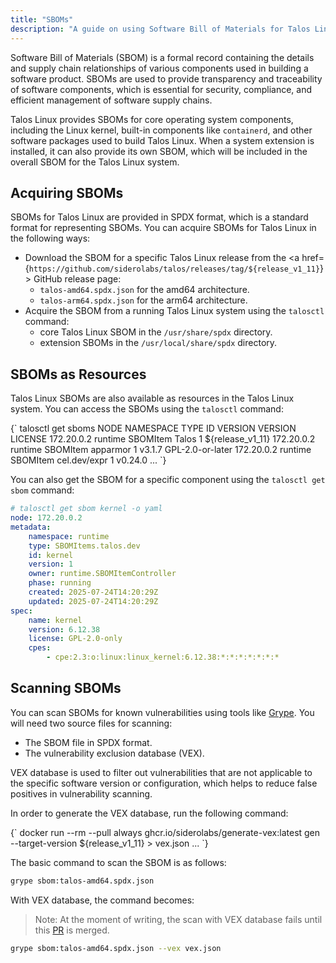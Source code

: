 ```yaml
---
title: "SBOMs"
description: "A guide on using Software Bill of Materials for Talos Linux."
---
```



Software Bill of Materials (SBOM) is a formal record containing the details and supply chain relationships of various components used in building a software product.
SBOMs are used to provide transparency and traceability of software components, which is essential for security, compliance, and efficient management of software supply chains.

Talos Linux provides SBOMs for core operating system components, including the Linux kernel, built-in components like `containerd`, and other software packages used to build Talos Linux.
When a system extension is installed, it can also provide its own SBOM, which will be included in the overall SBOM for the Talos Linux system.

## Acquiring SBOMs

SBOMs for Talos Linux are provided in SPDX format, which is a standard format for representing SBOMs.
You can acquire SBOMs for Talos Linux in the following ways:

* Download the SBOM for a specific Talos Linux release from the <a href={`https://github.com/siderolabs/talos/releases/tag/${release_v1_11}`}> GitHub release</a> page:
  * `talos-amd64.spdx.json` for the amd64 architecture.
  * `talos-arm64.spdx.json` for the arm64 architecture.
* Acquire the SBOM from a running Talos Linux system using the `talosctl` command:
  * core Talos Linux SBOM in the `/usr/share/spdx` directory.
  * extension SBOMs in the `/usr/local/share/spdx` directory.

## SBOMs as Resources

Talos Linux SBOMs are also available as resources in the Talos Linux system.
You can access the SBOMs using the `talosctl` command:

<CodeBlock lang="sh">
{`
talosctl get sboms
NODE         NAMESPACE   TYPE       ID              VERSION   VERSION                LICENSE
172.20.0.2   runtime     SBOMItem   Talos           1         ${release_v1_11}
172.20.0.2   runtime     SBOMItem   apparmor        1         v3.1.7                 GPL-2.0-or-later
172.20.0.2   runtime     SBOMItem   cel.dev/expr    1         v0.24.0
...
`}
</CodeBlock>

You can also get the SBOM for a specific component using the `talosctl get sbom` command:

```yaml
# talosctl get sbom kernel -o yaml
node: 172.20.0.2
metadata:
    namespace: runtime
    type: SBOMItems.talos.dev
    id: kernel
    version: 1
    owner: runtime.SBOMItemController
    phase: running
    created: 2025-07-24T14:20:29Z
    updated: 2025-07-24T14:20:29Z
spec:
    name: kernel
    version: 6.12.38
    license: GPL-2.0-only
    cpes:
        - cpe:2.3:o:linux:linux_kernel:6.12.38:*:*:*:*:*:*:*
```

## Scanning SBOMs

You can scan SBOMs for known vulnerabilities using tools like [Grype](https://github.com/anchore/grype).
You will need two source files for scanning:

* The SBOM file in SPDX format.
* The vulnerability exclusion database (VEX).

VEX database is used to filter out vulnerabilities that are not applicable to the specific software version or configuration,
which helps to reduce false positives in vulnerability scanning.

In order to generate the VEX database, run the following command:

<CodeBlock lang="sh">
{`
docker run --rm --pull always ghcr.io/siderolabs/generate-vex:latest gen --target-version ${release_v1_11} > vex.json
...
`}
</CodeBlock>

The basic command to scan the SBOM is as follows:

```bash
grype sbom:talos-amd64.spdx.json
```

With VEX database, the command becomes:

> Note: At the moment of writing, the scan with VEX database fails until this [PR](https://github.com/anchore/grype/pull/2798) is merged.

```bash
grype sbom:talos-amd64.spdx.json --vex vex.json
```
